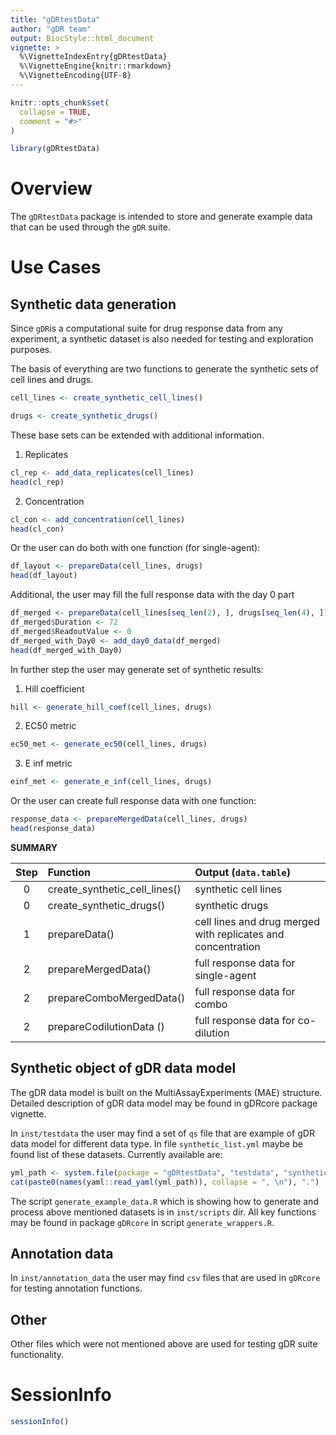 ```yaml
---
title: "gDRtestData"
author: "gDR team"
output: BiocStyle::html_document
vignette: >
  %\VignetteIndexEntry{gDRtestData}
  %\VignetteEngine{knitr::rmarkdown}
  %\VignetteEncoding{UTF-8}
---
```


```r
knitr::opts_chunk$set(
  collapse = TRUE,
  comment = "#>"
)
```

```r
library(gDRtestData)
```

# Overview

The `gDRtestData` package is intended to store and generate example data that can be used through the `gDR` suite.

# Use Cases

## Synthetic data generation

Since `gDR`is a computational suite for drug response data from any experiment, a synthetic dataset is also needed for testing and exploration purposes. 

The basis of everything are two functions to generate the synthetic sets of cell lines and drugs.

```r
cell_lines <- create_synthetic_cell_lines()

drugs <- create_synthetic_drugs()
```

These base sets can be extended with additional information.

1. Replicates

```r
cl_rep <- add_data_replicates(cell_lines)
head(cl_rep)
```

2. Concentration

```r
cl_con <- add_concentration(cell_lines)
head(cl_con)
```

Or the user can do both with one function (for single-agent):

```r
df_layout <- prepareData(cell_lines, drugs)
head(df_layout)
```

Additional, the user may fill the full response data with the day 0 part

```r
df_merged <- prepareData(cell_lines[seq_len(2), ], drugs[seq_len(4), ])
df_merged$Duration <- 72
df_merged$ReadoutValue <- 0
df_merged_with_Day0 <- add_day0_data(df_merged)
head(df_merged_with_Day0)
```

In further step the user may generate set of synthetic results:

1. Hill coefficient
```r
hill <- generate_hill_coef(cell_lines, drugs) 
```

2. EC50 metric
```r
ec50_met <- generate_ec50(cell_lines, drugs) 
```

3. E inf metric
```r
einf_met <- generate_e_inf(cell_lines, drugs)
```

Or the user can create full response data with one function:

```r
response_data <- prepareMergedData(cell_lines, drugs)
head(response_data)
```


**SUMMARY**

| Step | Function     | Output (`data.table`) |
| :--: | :----------- | :-------------------- |
| 0    | create_synthetic_cell_lines() | synthetic cell lines |
| 0    | create_synthetic_drugs()      | synthetic drugs |
| 1    | prepareData()                 | cell lines and drug merged with replicates and concentration |
| 2    | prepareMergedData()           | full response data for single-agent |
| 2    | prepareComboMergedData()      | full response data for combo |
| 2    | prepareCodilutionData ()      | full response data for co-dilution |

## Synthetic object of gDR data model

The gDR data model is built on the MultiAssayExperiments (MAE) structure. Detailed description of gDR data model may be found in gDRcore package vignette. 

In `inst/testdata` the user may find a set of `qs` file that are example of gDR data model for different data type. In file `synthetic_list.yml` maybe be found list of these datasets. Currently available are: 
```r
yml_path <- system.file(package = "gDRtestData", "testdata", "synthetic_list.yml")
cat(paste0(names(yaml::read_yaml(yml_path)), collapse = ", \n"), ".")
```

The script `generate_example_data.R` which is showing how to generate and process above mentioned datasets is in `inst/scripts` dir.
All key functions may be found in package `gDRcore` in script `generate_wrappers.R`. 

## Annotation data

In `inst/annotation_data` the user may find `csv` files that are used in `gDRcore` for testing annotation functions.

## Other

Other files which were not mentioned above are used for testing gDR suite functionality.

# SessionInfo {-}

```r
sessionInfo()
```
